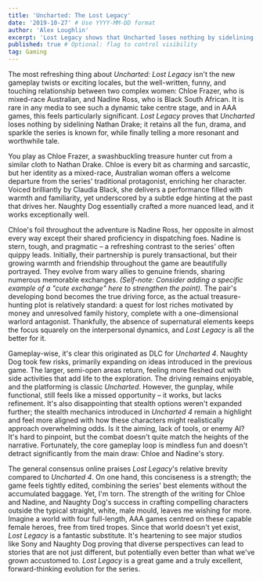 ```yaml
---
title: 'Uncharted: The Lost Legacy'
date: '2019-10-27' # Use YYYY-MM-DD format
author: 'Alex Loughlin'
excerpt: 'Lost Legacy shows that Uncharted loses nothing by sidelining Nathan Drake'
published: true # Optional: flag to control visibility
tag: Gaming
---
```


The most refreshing thing about *Uncharted: Lost Legacy* isn't the new gameplay twists or exciting locales, but the well-written, funny, and touching relationship between two complex women: Chloe Frazer, who is mixed-race Australian, and Nadine Ross, who is Black South African. It is rare in any media to see such a dynamic take centre stage, and in AAA games, this feels particularly significant. *Lost Legacy* proves that *Uncharted* loses nothing by sidelining Nathan Drake; it retains all the fun, drama, and sparkle the series is known for, while finally telling a more resonant and worthwhile tale.  

You play as Chloe Frazer, a swashbuckling treasure hunter cut from a similar cloth to Nathan Drake. Chloe is every bit as charming and sarcastic, but her identity as a mixed-race, Australian woman offers a welcome departure from the series' traditional protagonist, enriching her character. Voiced brilliantly by Claudia Black, she delivers a performance filled with warmth and familiarity, yet underscored by a subtle edge hinting at the past that drives her. Naughty Dog essentially crafted a more nuanced lead, and it works exceptionally well.  

Chloe's foil throughout the adventure is Nadine Ross, her opposite in almost every way except their shared proficiency in dispatching foes. Nadine is stern, tough, and pragmatic – a refreshing contrast to the series' often quippy leads. Initially, their partnership is purely transactional, but their growing warmth and friendship throughout the game are beautifully portrayed. They evolve from wary allies to genuine friends, sharing numerous memorable exchanges. *(Self-note: Consider adding a specific example of a "cute exchange" here to strengthen the point).* The pair's developing bond becomes the true driving force, as the actual treasure-hunting plot is relatively standard: a quest for lost riches motivated by money and unresolved family history, complete with a one-dimensional warlord antagonist. Thankfully, the absence of supernatural elements keeps the focus squarely on the interpersonal dynamics, and *Lost Legacy* is all the better for it.  

Gameplay-wise, it's clear this originated as DLC for *Uncharted 4*. Naughty Dog took few risks, primarily expanding on ideas introduced in the previous game. The larger, semi-open areas return, feeling more fleshed out with side activities that add life to the exploration. The driving remains enjoyable, and the platforming is classic *Uncharted*. However, the gunplay, while functional, still feels like a missed opportunity – it works, but lacks refinement. It's also disappointing that stealth options weren't expanded further; the stealth mechanics introduced in *Uncharted 4* remain a highlight and feel more aligned with how these characters might realistically approach overwhelming odds. Is it the aiming, lack of tools, or enemy AI? It's hard to pinpoint, but the combat doesn't quite match the heights of the narrative. Fortunately, the core gameplay loop is mindless fun and doesn't detract significantly from the main draw: Chloe and Nadine's story.  

The general consensus online praises *Lost Legacy*'s relative brevity compared to *Uncharted 4*. On one hand, this conciseness is a strength; the game feels tightly edited, combining the series' best elements without the accumulated baggage. Yet, I'm torn. The strength of the writing for Chloe and Nadine, and Naughty Dog's success in crafting compelling characters outside the typical straight, white, male mould, leaves me wishing for more. Imagine a world with four full-length, AAA games centred on these capable female heroes, free from tired tropes. Since that world doesn't yet exist, *Lost Legacy* is a fantastic substitute. It's heartening to see major studios like Sony and Naughty Dog proving that diverse perspectives can lead to stories that are not just different, but potentially even better than what we've grown accustomed to. *Lost Legacy* is a great game and a truly excellent, forward-thinking evolution for the series.
